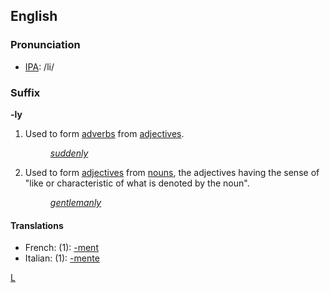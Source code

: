 ==English==
===Pronunciation===
* [[IPA]]: /li/

===Suffix===
'''-ly'''

#Used to form [[adverb]]s from [[adjective]]s.
#:''[[suddenly]]''
#Used to form [[adjective]]s from [[noun]]s, the adjectives having the sense of "like or characteristic of what is denoted by the noun".
#:''[[gentlemanly]]''

====Translations====
*French: (1): [[-ment]]
*Italian: (1): [[-mente]]

[[Category:English suffixes|L]]
